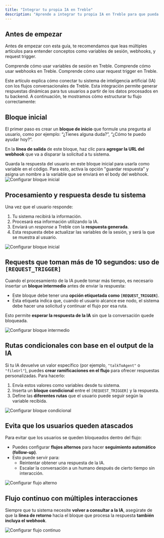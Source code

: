 ```yaml
---
title: "Integrar tu propia IA en Treble"
description: "Aprende a integrar tu propia IA en Treble para que pueda responder preguntas de tu usuario."
---
```


## Antes de empezar

Antes de empezar con esta guía, te recomendamos que leas múltiples artículos para entender conceptos como variables de sesión, webhooks, y request trigger.

<CardGroup cols={2}>
    <Card 
        title="Variables de sesión" 
        icon="tag"
        href="/es/docs/build-with-treble/features/variables"
    >
        Comprende cómo usar variables de sesión en Treble.
    </Card>
    <Card 
        title="Webhooks" 
        icon="code"
        href="/es/api-reference/webhooks/intro"
    >
        Comprende cómo usar webhooks en Treble.
    </Card>
    <Card 
        title="Request Trigger" 
        icon="code"
        href="/es/api-reference/webhooks/request-trigger"
    >
        Comprende cómo usar request trigger en Treble.
    </Card>
</CardGroup>

Este artículo explica cómo conectar tu sistema de inteligencia artificial (IA) con los flujos conversacionales de Treble. Esta integración permite generar respuestas dinámicas para tus usuarios a partir de los datos procesados en tu backend. A continuación, te mostramos cómo estructurar tu flujo correctamente:

## Bloque inicial

El primer paso es crear un **bloque de inicio** que formule una pregunta al usuario, como por ejemplo: “¿Tienes alguna duda?”, “¿Cómo te puedo ayudar hoy?”.

En la **línea de salida** de este bloque, haz clic para **agregar la URL del webhook** que va a disparar la solicitud a tu sistema.

<Tip>
    Guarda la respuesta del usuario en este bloque inicial para usarla como variable en el código. Para esto, activa la opción "guardar respuesta" y asigna un nombre a la variable que se enviará en el body del webhook.
</Tip>

<img src="/images/your-ai-1.png" alt="Configurar bloque inicial" />

## Procesamiento y respuesta desde tu sistema

Una vez que el usuario responde:

1. Tu sistema recibirá la información.
2. Procesará esa información utilizando la IA.
3. Enviará un *response* a Treble con la **respuesta generada**.
4. Esta respuesta debe actualizar las variables de la sesión, y será la que se muestra al usuario.

<img src="/images/your-ai-2.png" alt="Configurar bloque inicial" />

## Requests que toman más de 10 segundos: uso de `[REQUEST_TRIGGER]`

Cuando el procesamiento de la IA puede tomar más tiempo, es necesario insertar un **bloque intermedio** antes de enviar la respuesta:

- Este bloque debe tener una **opción etiquetada como `[REQUEST_TRIGGER]`**.
- Esta etiqueta indica que, cuando el usuario alcance ese nodo, el sistema debe hacer una solicitud y continuar el flujo por esa ruta.

Esto permite **esperar la respuesta de la IA** sin que la conversación quede bloqueada.

<img src="/images/your-ai-3.png" alt="Configurar bloque intermedio" />

## Rutas condicionales con base en el output de la IA

Si tu IA devuelve un valor específico (por ejemplo, `"talkToAgent"` o `"fileUrl"`), puedes **crear ramificaciones en el flujo** para ofrecer respuestas personalizadas. Para hacerlo:

1. Envía estos valores como variables desde tu sistema.
2. Inserta un **bloque condicional** entre el `[REQUEST_TRIGGER]` y la respuesta.
3. Define las **diferentes rutas** que el usuario puede seguir según la variable recibida.

<img src="/images/your-ai-4.png" alt="Configurar bloque condicional" />

## Evita que los usuarios queden atascados

Para evitar que los usuarios se queden bloqueados dentro del flujo:

- Puedes configurar **flujos alternos** para hacer **seguimiento automático (follow-up)**.
- Esto puede servir para:
    - Reintentar obtener una respuesta de la IA.
    - Escalar la conversación a un humano después de cierto tiempo sin interacción.

<img src="/images/your-ai-5.png" alt="Configurar flujo alterno" />

## Flujo continuo con múltiples interacciones

Siempre que tu sistema necesite **volver a consultar a la IA**, asegúrate de que la **línea de retorno** hacia el bloque que procesa la respuesta **también incluya el webhook**.

<img src="/images/your-ai-6.png" alt="Configurar flujo continuo" />